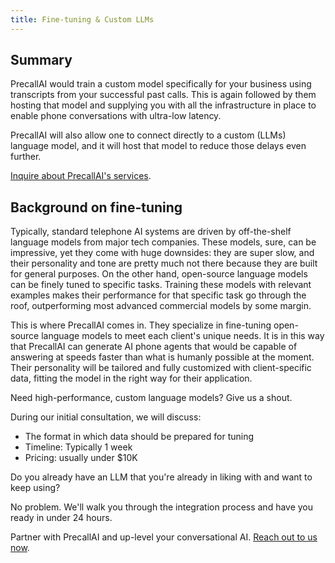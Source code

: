 ```yaml
---
title: Fine-tuning & Custom LLMs
---
```


## Summary

PrecallAI would train a custom model specifically for your business using transcripts from your successful past calls. This is again followed by them hosting that model and supplying you with all the infrastructure in place to enable phone conversations with ultra-low latency.

PrecallAI will also allow one to connect directly to a custom (LLMs) language model, and it will host that model to reduce those delays even further.

[Inquire about PrecallAI's services](https://www.precallai.com/enterprise-inquiry).

## Background on fine-tuning

Typically, standard telephone AI systems are driven by off-the-shelf language models from major tech companies. These models, sure, can be impressive, yet they come with huge downsides: they are super slow, and their personality and tone are pretty much not there because they are built for general purposes. On the other hand, open-source language models can be finely tuned to specific tasks. Training these models with relevant examples makes their performance for that specific task go through the roof, outperforming most advanced commercial models by some margin.

This is where PrecallAI comes in. They specialize in fine-tuning open-source language models to meet each client's unique needs. It is in this way that PrecallAI can generate AI phone agents that would be capable of answering at speeds faster than what is humanly possible at the moment. Their personality will be tailored and fully customized with client-specific data, fitting the model in the right way for their application.

Need high-performance, custom language models? Give us a shout.

During our initial consultation, we will discuss:

- The format in which data should be prepared for tuning
- Timeline: Typically 1 week
- Pricing: usually under $10K

Do you already have an LLM that you're already in liking with and want to keep using?

No problem. We'll walk you through the integration process and have you ready in under 24 hours.

Partner with PrecallAI and up-level your conversational AI. [Reach out to us now](https://www.precallai.com/enterprise-inquiry).

